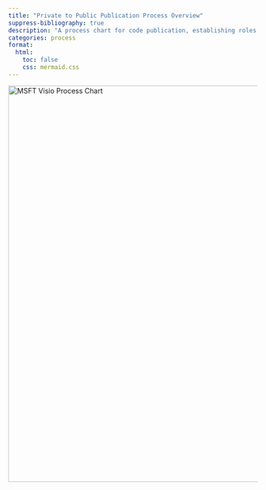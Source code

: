 ```yaml
---
title: "Private to Public Publication Process Overview"
suppress-bibliography: true
description: "A process chart for code publication, establishing roles and a procedure for review."
categories: process
format:
  html:
    toc: false
    css: mermaid.css
---
```


<img src="/assets/images/WIP_private_to_public_guidance_flowchart.png" alt="MSFT Visio Process Chart" height=800em width = 650em>